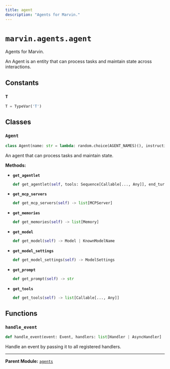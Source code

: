 ```yaml
---
title: agent
description: "Agents for Marvin."
---
```


# `marvin.agents.agent`
Agents for Marvin.

An Agent is an entity that can process tasks and maintain state across interactions.

## Constants

### `T`
```python
T = TypeVar('T')
```

## Classes

### `Agent`
```python
class Agent(name: str = lambda: random.choice(AGENT_NAMES)(), instructions: str | None = None, description: str | None = None, verbose: bool = False, prompt: str | Path = Path('agent.jinja'), tools: list[Callable[..., Any]] = lambda: [](), memories: list[Memory] = lambda: [](), mcp_servers: list[MCPServer] = lambda: [](), model: KnownModelName | Model | None = None, model_settings: ModelSettings = ModelSettings())
```
An agent that can process tasks and maintain state.

**Methods:**

- **`get_agentlet`**
  ```python
  def get_agentlet(self, tools: Sequence[Callable[..., Any]], end_turn_tools: Sequence[EndTurn], active_mcp_servers: list[MCPServer] | None = None) -> pydantic_ai.Agent[Any, Any]
  ```
- **`get_mcp_servers`**
  ```python
  def get_mcp_servers(self) -> list[MCPServer]
  ```
- **`get_memories`**
  ```python
  def get_memories(self) -> list[Memory]
  ```
- **`get_model`**
  ```python
  def get_model(self) -> Model | KnownModelName
  ```
- **`get_model_settings`**
  ```python
  def get_model_settings(self) -> ModelSettings
  ```
- **`get_prompt`**
  ```python
  def get_prompt(self) -> str
  ```
- **`get_tools`**
  ```python
  def get_tools(self) -> list[Callable[..., Any]]
  ```

## Functions

### `handle_event`
```python
def handle_event(event: Event, handlers: list[Handler | AsyncHandler] | None = None)
```
Handle an event by passing it to all registered handlers.

---

**Parent Module:** [`agents`](marvin-agents)
